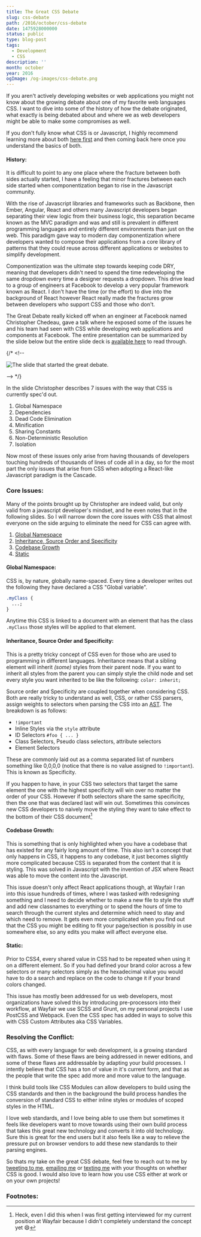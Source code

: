 ```yaml
---
title: The Great CSS Debate
slug: css-debate
path: /2016/october/css-debate
date: 1475928000000
status: public
type: blog-post
tags:
  - Development
  - CSS
description: ''
month: october
year: 2016
ogImage: /og-images/css-debate.png
---
```




If you aren't actively developing websites or web applications you might not
know about the growing debate about one of my favorite web languages CSS. I want
to dive into some of the history of how the debate originated, what exactly is
being debated about and where we as web developers might be able to make some
compromises as well.

If you don't fully know what CSS is or Javascript, I highly recommend learning
more about both
<a href="https://www.w3.org/standards/webdesign/htmlcss" data-css-link-article>here
first</a> and then coming back here once you understand the basics of both.

#### History:

It is difficult to point to any one place where the fracture between both sides
actually started, I have a feeling that minor fractures between each side
started when componentization began to rise in the Javascript community.

With the rise of Javascript libraries and frameworks such as Backbone, then
Ember, Angular, React and others many Javascript developers began separating
their view logic from their business logic, this separation became known as the
MVC paradigm and was and still is prevalent in different programming languages
and entirely different environments than just on the web. This paradigm gave way
to modern day componentization where developers wanted to compose their
applications from a core library of patterns that they could reuse across
different applications or websites to simplify development.

Componentization was the ultimate step towards keeping code DRY, meaning that
developers didn't need to spend the time redeveloping the same dropdown every
time a designer requests a dropdown. This drive lead to a group of engineers at
Facebook to develop a very popular framework known as React. I don't have the
time (or the effort) to dive into the background of React however React really
made the fractures grow between developers who support CSS and those who don't.

The Great Debate really kicked off when an engineer at Facebook named
Christopher Chedeau, gave a talk where he exposed some of the issues he and his
team had seen with CSS while developing web applications and components at
Facebook. The entire presentation can be summarized by the slide below but the
entire slide deck is
<a href="https://speakerdeck.com/vjeux/react-css-in-js" data-css-link-article>available
here</a> to read through.

{/* <!-- <div className="has-image">
  <img
    data-css-image
    src="../../../../../static/images/posts/TheGreatDebate/The_Slide.jpg"
    alt="The slide that started the great debate."
  />
</div> --> */}

In the slide Christopher describes 7 issues with the way that CSS is currently
spec'd out.

1.  Global Namespace
2.  Dependencies
3.  Dead Code Elimination
4.  Minification
5.  Sharing Constants
6.  Non-Deterministic Resolution
7.  Isolation

Now most of these issues only arise from having thousands of developers touching
hundreds of thousands of lines of code all in a day, so for the most part the
only issues that arise from CSS when adopting a React-like Javascript paradigm
is the Cascade.

### Core Issues:

Many of the points brought up by Christopher are indeed valid, but only valid
from a javascript developer's mindset, and he even notes that in the following
slides. So I will narrow down the core issues with CSS that almost everyone on
the side arguing to eliminate the need for CSS can agree with.

1.  [Global Namespace](#global)
2.  [Inheritance, Source Order and Specificity](#inheritance)
3.  [Codebase Growth](#codebase)
4.  [Static](#static)

#### Global Namespace:

CSS is, by nature, globally name-spaced. Every time a developer writes out the
following they have declared a CSS "Global variable".

```css
.myClass {
  ...;
}
```

Anytime this CSS is linked to a document with an element that has the class
`.myClass` those styles will be applied to that element.

#### Inheritance, Source Order and Specificity:

This is a pretty tricky concept of CSS even for those who are used to
programming in different languages. Inheritance means that a sibling element
will inherit _(some)_ styles from their parent node. If you want to inherit all
styles from the parent you can simply style the child node and set every style
you want inherited to be like the following: `color: inherit;`

Source order and Specificity are coupled together when considering CSS. Both are
really tricky to understand as well, CSS, or rather CSS parsers, assign weights
to selectors when parsing the CSS into an
<a href="#ast" data-css-link-article data-footnote="Abstract Syntax Tree" id="ast">AST</a>.
The breakdown is as follows:

- `!important`
- Inline Styles via the `style` attribute
- ID Selectors `#foo { ... }`
- Class Selectors, Pseudo class selectors, attribute selectors
- Element Selectors

These are commonly laid out as a comma separated list of numbers something like
0,0,0,0 (notice that there is no value assigned to `!important`). This is known
as Specificity.

If you happen to have, in your CSS two selectors that target the same element
the one with the highest specificity will win over no matter the order of your
CSS. However if both selectors share the same specificity, then the one that was
declared last will win out. Sometimes this convinces new CSS developers to
naively move the styling they want to take effect to the bottom of their CSS
document[^1]

#### Codebase Growth:

This is something that is only highlighted when you have a codebase that has
existed for any fairly long amount of time. This also isn't a concept that only
happens in CSS, it happens to any codebase, it just becomes slightly more
complicated because CSS is separated from the content that it is styling. This
was solved in Javascript with the invention of JSX where React was able to move
the content into the Javascript.

This issue doesn't only affect React applications though, at Wayfair I ran into
this issue hundreds of times, where I was tasked with redesigning something and
I need to decide whether to make a new file to style the stuff and add new
classnames to everything or to spend the hours of time to search through the
current styles and determine which need to stay and which need to remove. It
gets even more complicated when you find out that the CSS you might be editing
to fit your page/section is possibly in use somewhere else, so any edits you
make will affect everyone else.

#### Static:

Prior to CSS4, every shared value in CSS had to be repeated when using it on a
different element. So if you had defined your brand color across a few selectors
or many selectors simply as the hexadecimal value you would have to do a search
and replace on the code to change it if your brand colors changed.

This issue has mostly been addressed for us web developers, most organizations
have solved this by introducing pre-processors into their workflow, at Wayfair
we use SCSS and Grunt, on my personal projects I use PostCSS and Webpack. Even
the CSS spec has added in ways to solve this with CSS Custom Attributes aka CSS
Variables.

### Resolving the Conflict:

CSS, as with every language for web development, is a growing standard with
flaws. Some of these flaws are being addressed in newer editions, and some of
these flaws are addressable by adapting your build processes. I intently believe
that CSS has a ton of value in it's current form, and that as the people that
write the spec add more and more value to the language.

I think build tools like CSS Modules can allow developers to build using the CSS
standards and then in the background the build process handles the conversion of
standard CSS to either inline styles or modules of scoped styles in the HTML.

I love web standards, and I love being able to use them but sometimes it feels
like developers want to move towards using their own build process that takes
this great new technology and converts it into old technology. Sure this is
great for the end users but it also feels like a way to relieve the pressure put
on browser vendors to add these new standards to their parsing engines.

So thats my take on the great CSS debate, feel free to reach out to me by <a href="https://twitter.com/intent/tweet?url=https%3A%2F%2Fmatthamlin.me%2FPosts%2F2016%2FSeptember%2FSeptemberUpdate&via=immatthamlin&text=%20%20-&" className="link link--article">tweeting
to me</a>, <a href="mailto:matthewjameshamlin@gmail.com" className="link link--article">emailing
me</a> or <a data-footnote="+1 425 210 0980" href="sms:+14252100980" className="link link--article">texting
me</a> with your thoughts on whether CSS is good. I would also love to learn how
you use CSS either at work or on your own projects!

### Footnotes:

[^1]:
    Heck, even I did this when I was first getting interviewed for my current
    position at Wayfair because I didn't completely understand the concept yet
    😄

